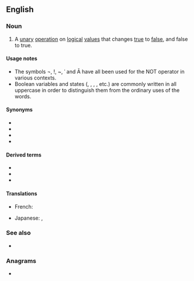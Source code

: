 {{also|not|Not|nót|nôt|nốt|nőt|not.|Appendix:Variations of "not"}}
==English==

===Noun===
{{en-noun}}

# {{lb|en|mathematics|logic}} A [[unary]] [[operation]] on [[logical]] [[value]]s that changes [[true]] to [[false]], and false to true.

====Usage notes====
* The symbols ¬, !, ~, ˈ and Ā have all been used for the NOT operator in various contexts.
* Boolean variables and states ({{l|en|AND}}, {{l|en|OR}}, {{l|en|NOT}}, {{l|en|TRUE}}, {{l|en|FALSE}} etc.) are commonly written in all uppercase in order to distinguish them from the ordinary uses of the words.

====Synonyms====
* {{l|en|¬}}
* {{l|en|!}}
* {{l|en|~}}
* {{l|en|ˈ}}

====Derived terms====
* {{l|en|NAND}}
* {{l|en|NOR}}
* {{l|en|XNOR}}

====Translations====
{{trans-top|NOT}}
* French: {{t+|fr|NON|m}}
{{trans-mid}}
* Japanese: {{t|ja|NOT|tr=notto|sc=Jpan}}, {{t+|ja|否定|tr=hitei|sc=Jpan}}
{{trans-bottom}}

===See also===
* {{pedia|negation}}

===Anagrams===
* {{anagrams|en|-ton|NTO|ONT|Ont|Ont.|TNO|TON|on't|ton}}